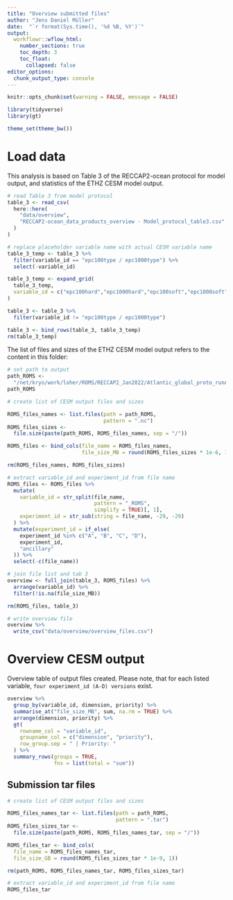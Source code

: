 ```yaml
---
title: "Overview submitted files"
author: "Jens Daniel Müller"
date:  "`r format(Sys.time(), '%d %B, %Y')`"
output: 
  workflowr::wflow_html:
    number_sections: true
    toc_depth: 3
    toc_float:
      collapsed: false
editor_options:
  chunk_output_type: console
---
```


```r
knitr::opts_chunk$set(warning = FALSE, message = FALSE)
```

```r
library(tidyverse)
library(gt)
```

```r
theme_set(theme_bw())
```

# Load data

This analysis is based on Table 3 of the RECCAP2-ocean protocol for model output, and statistics of the ETHZ CESM model output.

```r

# read Table 3 from model protocol
table_3 <- read_csv(
  here::here(
    "data/overview",
    "RECCAP2-ocean_data_products_overview - Model_protocol_table3.csv"
  )
)

# replace placeholder variable name with actual CESM variable name
table_3_temp <- table_3 %>% 
  filter(variable_id == "epc100type / epc1000type") %>% 
  select(-variable_id)

table_3_temp <- expand_grid(
  table_3_temp,
  variable_id = c("epc100hard","epc1000hard","epc100soft","epc1000soft")
)

table_3 <- table_3 %>% 
  filter(variable_id != "epc100type / epc1000type")

table_3 <- bind_rows(table_3, table_3_temp)
rm(table_3_temp)

```


The list of files and sizes of the ETHZ CESM model output refers to the content in this folder:

```r

# set path to output
path_ROMS <-
  "/net/kryo/work/loher/ROMS/RECCAP2_Jan2022/Atlantic_global_proto_runA/submit_20220325"
path_ROMS

# create list of CESM output files and sizes

ROMS_files_names <- list.files(path = path_ROMS,
                               pattern = ".nc")
ROMS_files_sizes <-
  file.size(paste(path_ROMS, ROMS_files_names, sep = "/"))

ROMS_files <- bind_cols(file_name = ROMS_files_names,
                        file_size_MB = round(ROMS_files_sizes * 1e-6, 1))

rm(ROMS_files_names, ROMS_files_sizes)

# extract variable_id and experiment_id from file name
ROMS_files <- ROMS_files %>%
  mutate(
    variable_id = str_split(file_name,
                            pattern = "_ROMS",
                            simplify = TRUE)[, 1],
    experiment_id = str_sub(string = file_name, -29, -29)
  ) %>%
  mutate(experiment_id = if_else(
    experiment_id %in% c("A", "B", "C", "D"),
    experiment_id,
    "ancillary"
  )) %>%
  select(-c(file_name))

```

```r

# join file list and tab 3
overview <- full_join(table_3, ROMS_files) %>%
  arrange(variable_id) %>% 
  filter(!is.na(file_size_MB))

rm(ROMS_files, table_3)

# write overview file
overview %>%
  write_csv("data/overview/overview_files.csv")

```

# Overview CESM output

Overview table of output files created. Please note, that for each listed variable, `four experiment_id (A-D) versions` exist.

```r

overview %>% 
  group_by(variable_id, dimension, priority) %>% 
  summarise_at("file_size_MB", sum, na.rm = TRUE) %>% 
  arrange(dimension, priority) %>% 
  gt(
    rowname_col = "variable_id",
    groupname_col = c("dimension", "priority"),
    row_group.sep = " | Priority: "
  ) %>%
  summary_rows(groups = TRUE,
               fns = list(total = "sum"))

```

## Submission tar files

```r

# create list of CESM output files and sizes

ROMS_files_names_tar <- list.files(path = path_ROMS,
                                   pattern = ".tar")
ROMS_files_sizes_tar <-
  file.size(paste(path_ROMS, ROMS_files_names_tar, sep = "/"))

ROMS_files_tar <- bind_cols(
  file_name = ROMS_files_names_tar,
  file_size_GB = round(ROMS_files_sizes_tar * 1e-9, 1))

rm(path_ROMS, ROMS_files_names_tar, ROMS_files_sizes_tar)

# extract variable_id and experiment_id from file name
ROMS_files_tar


```
